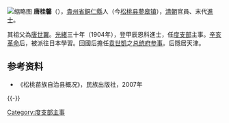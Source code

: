 {{Multiple issues|
{{Update|time=2022-04-02T13:01:25+00:00}}
{{Refimprove|time=2022-04-02T13:01:25+00:00}}
}}
[[File:唐桂馨.jpg|缩略图]]
'''唐桂馨'''（{{bd|1881年||1951年|catIdx=唐}}），[[貴州省|貴州省]][[銅仁縣|銅仁縣]]人（今[[松桃县|松桃县]][[蓼皋镇|蓼皋镇]]），[[清朝|清朝]]官員、末代[[進士|進士]]。

其祖父為[[唐世翼|唐世翼]]。[[光緒|光緒]]三十年（1904年），登甲辰恩科進士，任[[度支部|度支部]]主事。[[辛亥革命|辛亥革命]]后，被派往日本學習。回國后擔任[[袁世凱|袁世凱]]之[[总统府|总统府]][[参事|参事]]。后隱居天津。

== 参考资料 ==
*《松桃苗族自治县概况》，民族出版社，2007年

{{-}}
{{清朝人物小作品}}
{{清朝官員小作品}}
{{中國政治人物小作品}}

{{光緒三十年甲辰恩科殿試金榜}}

{{DEFAULTSORT:Tang唐}}

[[Category:度支部主事|Category:度支部主事]]